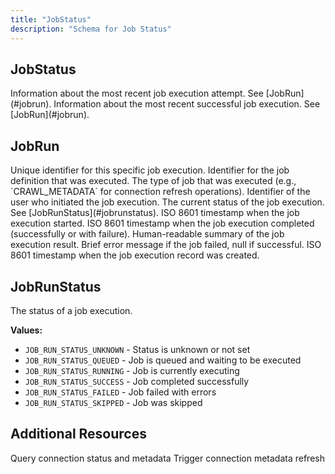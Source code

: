 ```yaml
---
title: "JobStatus"
description: "Schema for Job Status"
---
```


## JobStatus

<ParamField path="lastRun" type="JobRun">
  Information about the most recent job execution attempt. See [JobRun](#jobrun).
</ParamField>

<ParamField path="lastSuccessfulRun" type="JobRun">
  Information about the most recent successful job execution. See [JobRun](#jobrun).
</ParamField>

## JobRun

<ParamField path="jobRunId" type="String!" required>
  Unique identifier for this specific job execution.
</ParamField>

<ParamField path="jobId" type="String!" required>
  Identifier for the job definition that was executed.
</ParamField>

<ParamField path="jobType" type="String!" required>
  The type of job that was executed (e.g., `CRAWL_METADATA` for connection refresh operations).
</ParamField>

<ParamField path="userId" type="String!" required>
  Identifier of the user who initiated the job execution.
</ParamField>

<ParamField path="status" type="JobRunStatus!" required>
  The current status of the job execution. See [JobRunStatus](#jobrunstatus).
</ParamField>

<ParamField path="startedAt" type="String">
  ISO 8601 timestamp when the job execution started.
</ParamField>

<ParamField path="endedAt" type="String">
  ISO 8601 timestamp when the job execution completed (successfully or with failure).
</ParamField>

<ParamField path="summary" type="String">
  Human-readable summary of the job execution result.
</ParamField>

<ParamField path="conciseErrorMessage" type="String">
  Brief error message if the job failed, null if successful.
</ParamField>

<ParamField path="createdAt" type="String!" required>
  ISO 8601 timestamp when the job execution record was created.
</ParamField>

## JobRunStatus

The status of a job execution.

**Values:**
- `JOB_RUN_STATUS_UNKNOWN` - Status is unknown or not set
- `JOB_RUN_STATUS_QUEUED` - Job is queued and waiting to be executed
- `JOB_RUN_STATUS_RUNNING` - Job is currently executing
- `JOB_RUN_STATUS_SUCCESS` - Job completed successfully
- `JOB_RUN_STATUS_FAILED` - Job failed with errors
- `JOB_RUN_STATUS_SKIPPED` - Job was skipped


## Additional Resources

<CardGroup cols={2}>
  <Card title="Connection Queries" icon="search" href="/integrations/graphql-api/queries/connection/connection">
    Query connection status and metadata
  </Card>
  <Card title="Refresh Connection" icon="refresh" href="/integrations/graphql-api/mutations/connection/refresh-connection">
    Trigger connection metadata refresh
  </Card>
</CardGroup>
